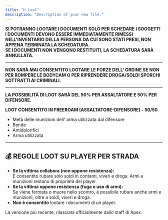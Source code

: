 ```yaml
---
title: "⛓️ Loot"
description: "Description of your new file."
---
```


**SI POTRANNO LOOTARE I DOCUMENTI SOLO PER SCHEDARE I SOGGETTI** \
**I DOCUMENTI DEVONO ESSERE IMMEDIATAMENTE RIMESSI NELL'INVENTARIO DELLA PERSONA DA CUI SONO STATI PRESI, NON APPENA TERMINATA LA SCHEDATURA.**\
**SE I DOCUMENTI NON VENGONO RESTITUITI, LA SCHEDATURA SARÀ ANNULLATA.**

---

**NON SARÀ&#x20;**_**MAI**_**&#x20;CONSENTITO LOOTARE LE FORZE DELL' ORDINE SE NON PER ROMPERE LE BODYCAM O PER RIPRENDERE DROGA/SOLDI SPORCHI SOTTRATTI AI CRIMINALI.**

---

**LA POSSIBILITÀ DI LOOT SARÀ DEL 50% PER ASSALTATORE E 50% PER DIFENSORE.**

**LOOT CONSENTITO IN FREEROAM (ASSALTATORE-DIFENSORE) - 50/50**&#x20;

- Metà delle munizioni dell' arma utilizzata dal difensore
- Bende
- Antidolorifici
- Arma utilizzata

---

## 💰 REGOLE LOOT SU PLAYER PER STRADA

- **Se la vittima collabora (non oppone resistenza):**\
  È consentito rubare solo soldi in contanti, viveri e droga. Armi e munizioni restano di proprietà del player.
- **Se la vittima oppone resistenza (fuga o uso di armi):**\
  Se viene fermata o muore nello scontro, è possibile rubare anche armi e munizioni, oltre a soldi, viveri e droga.
- **Non è consentito** lootare i documenti di un player.

<Update label="25/09/2025" description="v1.0.0">
  La versione più recente, rilasciata ufficialmente dallo staff di Apex.
</Update>
